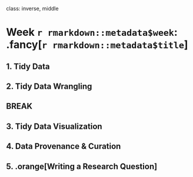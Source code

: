 
class: inverse, middle

# Week `r rmarkdown::metadata$week`: .fancy[`r rmarkdown::metadata$title`]

## 1. Tidy Data
## 2. Tidy Data Wrangling

## BREAK

## 3. Tidy Data Visualization
## 4. Data Provenance & Curation
## 5. .orange[Writing a Research Question]
